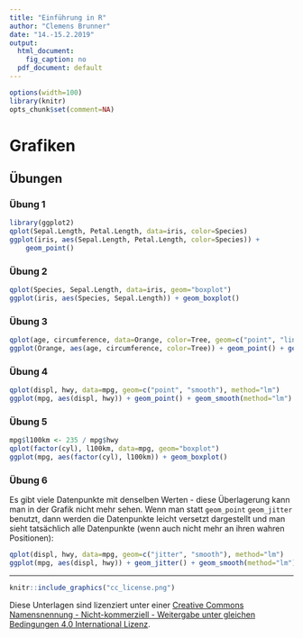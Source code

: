 ```yaml
---
title: "Einführung in R"
author: "Clemens Brunner"
date: "14.-15.2.2019"
output:
  html_document:
    fig_caption: no
  pdf_document: default
---
```


```r
options(width=100)
library(knitr)
opts_chunk$set(comment=NA)
```

# Grafiken

## Übungen
### Übung 1
```r
library(ggplot2)
qplot(Sepal.Length, Petal.Length, data=iris, color=Species)
ggplot(iris, aes(Sepal.Length, Petal.Length, color=Species)) +
    geom_point()
```

### Übung 2
```r
qplot(Species, Sepal.Length, data=iris, geom="boxplot")
ggplot(iris, aes(Species, Sepal.Length)) + geom_boxplot()
```


### Übung 3
```r
qplot(age, circumference, data=Orange, color=Tree, geom=c("point", "line"))
ggplot(Orange, aes(age, circumference, color=Tree)) + geom_point() + geom_line()
```


### Übung 4
```r
qplot(displ, hwy, data=mpg, geom=c("point", "smooth"), method="lm")
ggplot(mpg, aes(displ, hwy)) + geom_point() + geom_smooth(method="lm")
```


### Übung 5
```r
mpg$l100km <- 235 / mpg$hwy
qplot(factor(cyl), l100km, data=mpg, geom="boxplot")
ggplot(mpg, aes(factor(cyl), l100km)) + geom_boxplot()
```


### Übung 6
Es gibt viele Datenpunkte mit denselben Werten - diese Überlagerung kann man in der Grafik nicht mehr sehen. Wenn man statt `geom_point` `geom_jitter` benutzt, dann werden die Datenpunkte leicht versetzt dargestellt und man sieht tatsächlich alle Datenpunkte (wenn auch nicht mehr an ihren wahren Positionen):

```r
qplot(displ, hwy, data=mpg, geom=c("jitter", "smooth"), method="lm")
ggplot(mpg, aes(displ, hwy)) + geom_jitter() + geom_smooth(method="lm")
```

---

```r
knitr::include_graphics("cc_license.png")
```

Diese Unterlagen sind lizenziert unter einer [Creative Commons Namensnennung - Nicht-kommerziell - Weitergabe unter gleichen Bedingungen 4.0 International Lizenz](http://creativecommons.org/licenses/by-nc-sa/4.0/).